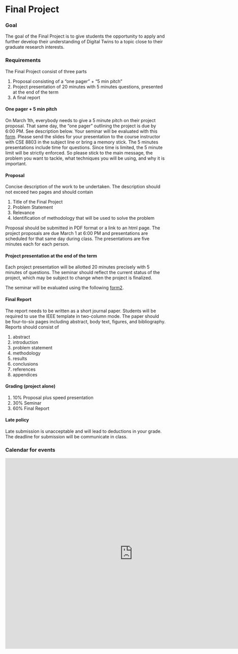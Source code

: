 # Final Project

### Goal

The goal of the Final Project is to give students the opportunity to apply and further develop their understanding of Digital Twins to a topic close to their graduate research interests.

### Requirements

The Final Project consist of three parts

1. Proposal consisting of a “one pager” + "5 min pitch"
2. Project presentation of 20 minutes with 5 minutes questions, presented at the end of the term
3. A final report

#### One pager + 5 min pitch

On March 1th, everybody needs to give a 5 minute pitch on their project proposal. That same day, the "one pager" outlining the project is due by 6:00 PM. See description below. Your seminar will be evaluated with this [form]. Please send the slides for your presentation to the course instructor with CSE 8803 in the subject line or bring a memory stick. The 5 minutes presentations include time for questions. Since time is limited, the 5 minute limit will be strictly enforced. So please stick to the main message, the problem you want to tackle, what techniques you will be using, and why it is important.

[form]:https://www.dropbox.com/s/3qjsb9cws8ntilc/seminar_eval.pdf?dl=0

#### Proposal

Concise description of the work to be undertaken. The description should not exceed two pages and should contain

1. Title of the Final Project
2. Problem Statement
3. Relevance
4. Identification of methodology that will be used to solve the problem

Proposal should be submitted in PDF format or a link to an html page. The project proposals are due March 1 at 6:00 PM and presentations are scheduled for that same day during class. The presentations are five minutes each for each person.

#### Project presentation at the end of the term

Each project presentation will be allotted 20 minutes precisely with 5 minutes of questions. The seminar should reflect the current status of the project, which may be subject to change when the project is finalized. 

The seminar will be evaluated using the following [form2].

[form2]:https://www.dropbox.com/s/nt2vbjaccywwp2b/report_eval.pdf?dl=0

#### Final Report

The report needs to be written as a short journal paper. Students will be required to use the IEEE template in two-column mode. The paper should be four-to-six pages including abstract, body text, figures, and bibliography. Reports should consist of

1. abstract
2. introduction
3. problem statement
4. methodology
5. results
6. conclusions
7. references
8. appendices

<!-- The report will be evaluated using the following [form]. -->

#### Grading (project alone)

1. 10% Proposal plus speed presentation
2. 30% Seminar
3. 60% Final Report

#### Late policy

Late submission is unacceptable and will lead to deductions in your grade. The deadline for submission will be communicate in class.

<!-- 
### Spreadsheet for paper presentations
<iframe width=”800” and height=”600”  src="https://docs.google.com/spreadsheets/d/e/2PACX-1vSez4DG-tIVDgwLFN19k9uWlVHfn1yDXHn9KnMbBX7tTHLnCC6RaZ1C6TEUfkjUYtvwpa7Ked74HCTA/pubhtml?widget=true&amp;headers=false"></iframe>
-->

### Calendar for events
<iframe src="https://calendar.google.com/calendar/embed?src=2qgpk7km772vtfu05dlj87duto%40group.calendar.google.com&ctz=America%2FNew_York" style="border: 0" width="800" height="600" frameborder="0" scrolling="no"></iframe> 

